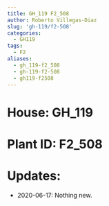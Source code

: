 ```yaml
---
title: GH_119 F2_508
author: Roberto Villegas-Diaz
slug: 'gh-119/f2-508'
categories:
  - GH119
tags:
  - F2
aliases:
  - gh_119-f2_508
  - gh-119-f2-508
  - gh119-f2508
---
```


# **House**: GH_119
# **Plant ID**: F2_508
# **Updates**: 
 - 2020-06-17: Nothing new.

